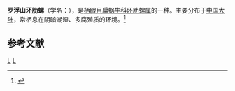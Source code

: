 {{Speciesbox
| genus = Plectotropis
| species = lofuana
| authority = (Moellendorff, 1888)
}}
'''罗浮山环肋螺'''（学名：''{{lang|la|Plectotropis lofuana}}''），是[[柄眼目|柄眼目]][[扁蜗牛科|扁蜗牛科]][[环肋螺属|环肋螺属]]的一种。主要分布于[[中国大陆|中国大陆]]，常栖息在阴暗潮湿、多腐殖质的环境。<ref>{{cite web|url=http://shell.sinica.edu.tw/chinese/shellbase_detail.php?science_no=6348|title=国际贝库：罗浮山环肋螺|publisher=台湾贝类资料库|accessdate=2009-08-11}}</ref>

== 参考文献 ==
{{reflist}}

{{Taxonbar}}

[[Category:1888年描述的动物|L]]
[[Category:环肋螺属|L]]